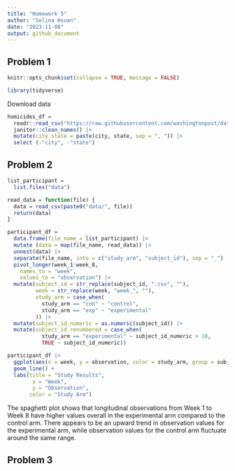 ```yaml
---
title: "Homework 5"
author: "Selina Hsuan"
date: "2023-11-08"
output: github_document
---
```



## Problem 1

```r
knitr::opts_chunk$set(collapse = TRUE, message = FALSE)
```

```r
library(tidyverse)
```

Download data 
```r
homicides_df = 
  readr::read_csv("https://raw.githubusercontent.com/washingtonpost/data-homicides/master/homicide-data.csv") |> 
  janitor::clean_names() |> 
  mutate(city_state = paste(city, state, sep = ", ")) |> 
  select (-"city", -"state")
```

## Problem 2

```r
list_participant = 
  list.files("data")
```

```r
read_data = function(file) {
  data = read_csv(paste0("data/", file))
  return(data)
}
```

```r
participant_df = 
  data.frame(file_name = list_participant) |> 
  mutate (data = map(file_name, read_data)) |> 
  unnest(data) |> 
  separate(file_name, into = c("study_arm", "subject_id"), sep = "_") |> 
  pivot_longer(week_1:week_8,
    names_to = "week", 
    values_to = "observation") |> 
  mutate(subject_id = str_replace(subject_id, ".csv", ""),
         week = str_replace(week, "week_", ""), 
         study_arm = case_when(
           study_arm == "con" ~ "control",
           study_arm == "exp" ~ "experimental"
         )) |> 
  mutate(subject_id_numeric = as.numeric(subject_id)) |> 
  mutate(subject_id_renumbered = case_when(
           study_arm == "experimental" ~ subject_id_numeric + 10,
           TRUE ~ subject_id_numeric))
```

```r
participant_df |> 
  ggplot(aes(x = week, y = observation, color = study_arm, group = subject_id_renumbered)) + 
  geom_line() +
  labs(title = "Study Results", 
        x = "Week",
        y = "Observation", 
       color = "Study Arm")
```

The spaghetti plot shows that longitudinal observations from Week 1 to Week 8 have higher values overall in the experimental arm compared to the control arm. There appears to be an upward trend in observation values for the experimental arm, while observation values for the control arm fluctuate around the same range. 

## Problem 3



